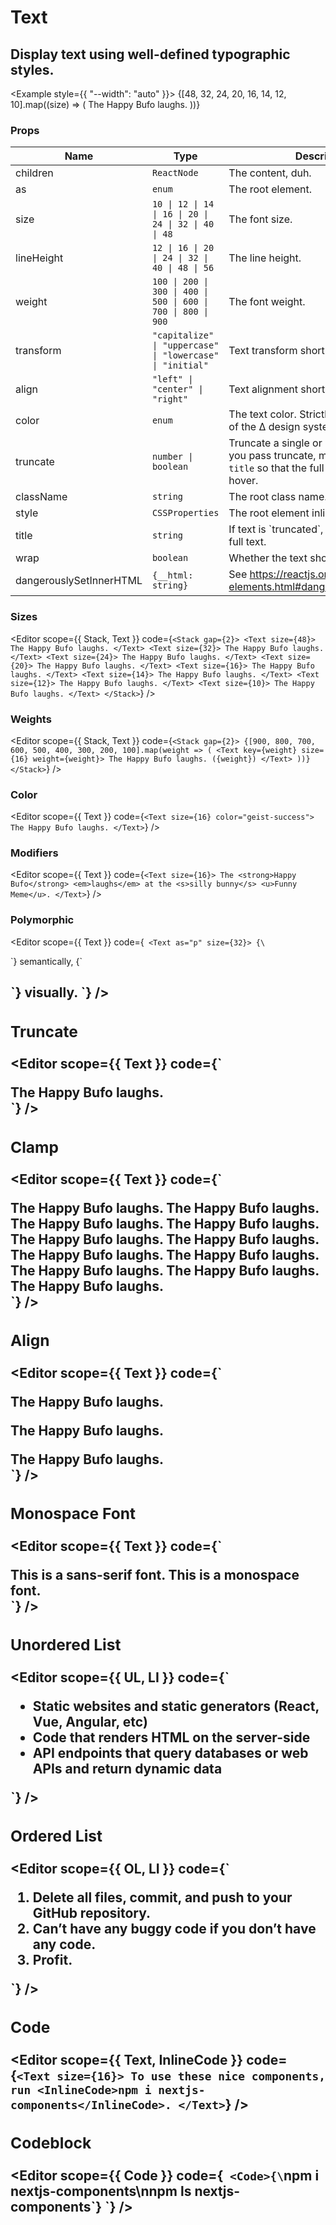 
<Spacer y={0.6} />

# Text

<Spacer y={0.8} />

## Display text using well-defined typographic styles.

<Example style={{ "--width": "auto" }}>
  <Stack gap={2}>
    {[48, 32, 24, 20, 16, 14, 12, 10].map((size) => (
      <Text key={size} size={size}>
        The Happy Bufo laughs.
      </Text>
    ))}
  </Stack>
</Example>

### Props

| Name                    | Type                                                          | Description                                                                                                                      | Default            |
| ----------------------- | ------------------------------------------------------------- | -------------------------------------------------------------------------------------------------------------------------------- | ------------------ |
| children                | `ReactNode`                                                   | The content, duh.                                                                                                                | -                  |
| as                      | `enum`                                                        | The root element.                                                                                                                | `p`                |
| size                    | `10 \| 12 \| 14 \| 16 \| 20 \| 24 \| 32 \| 40 \| 48`          | The font size.                                                                                                                   | `14`               |
| lineHeight              | `12 \| 16 \| 20 \| 24 \| 32 \| 40 \| 48 \| 56`                | The line height.                                                                                                                 | -                  |
| weight                  | `100 \| 200 \| 300 \| 400 \| 500 \| 600 \| 700 \| 800 \| 900` | The font weight.                                                                                                                 | -                  |
| transform               | `"capitalize" \| "uppercase" \| "lowercase" \| "initial"`     | Text transform short hand.                                                                                                       | -                  |
| align                   | `"left" \| "center" \| "right"`                               | Text alignment short hand.                                                                                                       | -                  |
| color                   | `enum`                                                        | The text color. Strictly limited to colors of the ∆ design system.                                                               | `geist-foreground` |
| truncate                | `number \| boolean`                                           | Truncate a single or multiple line(s). If you pass truncate, make sure to pass `title` so that the full value is shown on hover. | -                  |
| className               | `string`                                                      | The root class name.                                                                                                             | -                  |
| style                   | `CSSProperties`                                               | The root element inline stlyes.                                                                                                  | -                  |
| title                   | `string`                                                      | If text is \`truncated\`, this should be the full text.                                                                          | -                  |
| wrap                    | `boolean`                                                     | Whether the text should wrap lines                                                                                               | `true`             |
| dangerouslySetInnerHTML | `{__html: string}`                                            | See https://reactjs.org/docs/dom-elements.html#dangerouslysetinnerhtml                                                           | -                  |

<Spacer y={2} />

### Sizes

<Editor
  scope={{ Stack, Text }}
  code={`
<Stack gap={2}>
  <Text size={48}>
    The Happy Bufo laughs.
  </Text>
  <Text size={32}>
    The Happy Bufo laughs.
  </Text>
  <Text size={24}>
    The Happy Bufo laughs.
  </Text>
  <Text size={20}>
    The Happy Bufo laughs.
  </Text>
  <Text size={16}>
    The Happy Bufo laughs.
  </Text>
  <Text size={14}>
    The Happy Bufo laughs.
  </Text>
  <Text size={12}>
    The Happy Bufo laughs.
  </Text>
  <Text size={10}>
    The Happy Bufo laughs.
  </Text>
</Stack>
`}
/>

<Spacer y={2} />

### Weights

<Editor
  scope={{ Stack, Text }}
  code={`
<Stack gap={2}>
  {[900, 800, 700, 600, 500, 400, 300, 200, 100].map(weight => (
    <Text key={weight} size={16} weight={weight}>
      The Happy Bufo laughs. ({weight})
    </Text>
  ))}
</Stack>
`}
/>

<Spacer y={2} />

### Color

<Editor
  scope={{ Text }}
  code={`
  <Text size={16} color="geist-success">
  The Happy Bufo laughs.
</Text>
`}
/>

<Spacer y={2} />

### Modifiers

<Editor
  scope={{ Text }}
  code={`
<Text size={16}>
  The <strong>Happy Bufo</strong> <em>laughs</em> at the <s>silly bunny</s> <u>Funny Meme</u>.
</Text>
`}
/>

<Spacer y={2} />

### Polymorphic

<Editor
  scope={{ Text }}
  code={`
<Text as="p" size={32}>
  {\`<p>\`} semantically, {\`<h2>\`} visually.
</Text>
`}
/>

<Spacer y={2} />

### Truncate

<Editor
  scope={{ Text }}
  code={`
<div style={{ maxWidth: 100 }}>
  <Text size={16} truncate>The Happy Bufo laughs.</Text>
</div>
`}
/>

<Spacer y={2} />

### Clamp

<Editor
  scope={{ Text }}
  code={`
<div style={{ maxHeight: 100 }}>
  <Text size={16} truncate={2}>
    The Happy Bufo laughs. The Happy Bufo laughs. The Happy Bufo laughs.
    The Happy Bufo laughs. The Happy Bufo laughs. The Happy Bufo laughs.
    The Happy Bufo laughs. The Happy Bufo laughs. The Happy Bufo laughs.
    The Happy Bufo laughs. The Happy Bufo laughs.
  </Text>
</div>
`}
/>

<Spacer y={2} />

### Align

<Editor
  scope={{ Text }}
  code={`
<div>
  <Text align="center">
    The Happy Bufo laughs.
  </Text>

<Text align="left">The Happy Bufo laughs.</Text>

  <Text align="right">
    The Happy Bufo laughs.
  </Text>
</div>
`}
/>

<Spacer y={2} />

### Monospace Font

<Editor
  scope={{ Text }}
  code={`
<div>
  <Text>
    This is a sans-serif font.
  </Text>

  <Text monospace>
    This is a monospace font.
  </Text>
</div>
`}
/>

<Spacer y={2} />

### Unordered List

<Editor
  scope={{ UL, LI }}
  code={`
<UL>
  <LI>Static websites and static generators (React, Vue, Angular, etc)</LI>
  <LI>Code that renders HTML on the server-side</LI>
  <LI>API endpoints that query databases or web APIs and return dynamic data</LI>
</UL>
`}
/>

<Spacer y={2} />

### Ordered List

<Editor
  scope={{ OL, LI }}
  code={`
<OL>
  <LI>
    Delete all files, commit, and push to your GitHub repository.
  </LI>
  <LI>
    Can’t have any buggy code if you don’t have any code.
  </LI>
  <LI>
    Profit.
  </LI>
</OL>
`}
/>

<Spacer y={2} />

### Code

<Editor
  scope={{ Text, InlineCode }}
  code={`
<Text size={16}>
  To use these nice components, run <InlineCode>npm i nextjs-components</InlineCode>.
</Text>
`}
/>

<Spacer y={2} />

### Codeblock

<Editor
  scope={{ Code }}
  code={`
<Code>{\`npm i nextjs-components\nnpm ls nextjs-components\`}</Code>
`}
/>

<Spacer y={4} />
